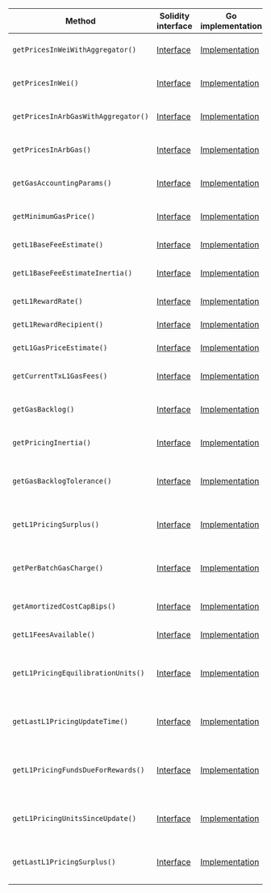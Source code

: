 <table>
  <thead>
    <tr>
      <th>Method</th>
      <th>Solidity interface</th>
      <th>Go implementation</th>
      <th>Description</th>
    </tr>
  </thead>
  <tbody>
    <tr>
      <td>
        <code>getPricesInWeiWithAggregator()</code>
      </td>
      <td>
        <a
          href="https://github.com/OffchainLabs/nitro-precompile-interfaces/blob/fe4121240ca1ee2cbf07d67d0e6c38015d94e704/ArbGasInfo.sol#L22"
          target="_blank"
        >
          Interface
        </a>
      </td>
      <td>
        <a
          href="https://github.com/OffchainLabs/nitro/blob/v3.6.5/precompiles/ArbGasInfo.go#L27"
          target="_blank"
        >
          Implementation
        </a>
      </td>
      <td>GetPricesInWeiWithAggregator gets prices in wei when using the provided aggregator</td>
    </tr>
    <tr>
      <td>
        <code>getPricesInWei()</code>
      </td>
      <td>
        <a
          href="https://github.com/OffchainLabs/nitro-precompile-interfaces/blob/fe4121240ca1ee2cbf07d67d0e6c38015d94e704/ArbGasInfo.sol#L36"
          target="_blank"
        >
          Interface
        </a>
      </td>
      <td>
        <a
          href="https://github.com/OffchainLabs/nitro/blob/v3.6.5/precompiles/ArbGasInfo.go#L102"
          target="_blank"
        >
          Implementation
        </a>
      </td>
      <td>GetPricesInWei gets prices in wei when using the caller's preferred aggregator</td>
    </tr>
    <tr>
      <td>
        <code>getPricesInArbGasWithAggregator()</code>
      </td>
      <td>
        <a
          href="https://github.com/OffchainLabs/nitro-precompile-interfaces/blob/fe4121240ca1ee2cbf07d67d0e6c38015d94e704/ArbGasInfo.sol#L43"
          target="_blank"
        >
          Interface
        </a>
      </td>
      <td>
        <a
          href="https://github.com/OffchainLabs/nitro/blob/v3.6.5/precompiles/ArbGasInfo.go#L107"
          target="_blank"
        >
          Implementation
        </a>
      </td>
      <td>
        GetPricesInArbGasWithAggregator gets prices in ArbGas when using the provided aggregator
      </td>
    </tr>
    <tr>
      <td>
        <code>getPricesInArbGas()</code>
      </td>
      <td>
        <a
          href="https://github.com/OffchainLabs/nitro-precompile-interfaces/blob/fe4121240ca1ee2cbf07d67d0e6c38015d94e704/ArbGasInfo.sol#L49"
          target="_blank"
        >
          Interface
        </a>
      </td>
      <td>
        <a
          href="https://github.com/OffchainLabs/nitro/blob/v3.6.5/precompiles/ArbGasInfo.go#L159"
          target="_blank"
        >
          Implementation
        </a>
      </td>
      <td>GetPricesInArbGas gets prices in ArbGas when using the caller's preferred aggregator</td>
    </tr>
    <tr>
      <td>
        <code>getGasAccountingParams()</code>
      </td>
      <td>
        <a
          href="https://github.com/OffchainLabs/nitro-precompile-interfaces/blob/fe4121240ca1ee2cbf07d67d0e6c38015d94e704/ArbGasInfo.sol#L53"
          target="_blank"
        >
          Interface
        </a>
      </td>
      <td>
        <a
          href="https://github.com/OffchainLabs/nitro/blob/v3.6.5/precompiles/ArbGasInfo.go#L164"
          target="_blank"
        >
          Implementation
        </a>
      </td>
      <td>GetGasAccountingParams gets the rollup's speed limit, pool size, and tx gas limit</td>
    </tr>
    <tr>
      <td>
        <code>getMinimumGasPrice()</code>
      </td>
      <td>
        <a
          href="https://github.com/OffchainLabs/nitro-precompile-interfaces/blob/fe4121240ca1ee2cbf07d67d0e6c38015d94e704/ArbGasInfo.sol#L56"
          target="_blank"
        >
          Interface
        </a>
      </td>
      <td>
        <a
          href="https://github.com/OffchainLabs/nitro/blob/v3.6.5/precompiles/ArbGasInfo.go#L172"
          target="_blank"
        >
          Implementation
        </a>
      </td>
      <td>GetMinimumGasPrice gets the minimum gas price needed for a transaction to succeed</td>
    </tr>
    <tr>
      <td>
        <code>getL1BaseFeeEstimate()</code>
      </td>
      <td>
        <a
          href="https://github.com/OffchainLabs/nitro-precompile-interfaces/blob/fe4121240ca1ee2cbf07d67d0e6c38015d94e704/ArbGasInfo.sol#L59"
          target="_blank"
        >
          Interface
        </a>
      </td>
      <td>
        <a
          href="https://github.com/OffchainLabs/nitro/blob/v3.6.5/precompiles/ArbGasInfo.go#L177"
          target="_blank"
        >
          Implementation
        </a>
      </td>
      <td>GetL1BaseFeeEstimate gets the current estimate of the L1 basefee</td>
    </tr>
    <tr>
      <td>
        <code>getL1BaseFeeEstimateInertia()</code>
      </td>
      <td>
        <a
          href="https://github.com/OffchainLabs/nitro-precompile-interfaces/blob/fe4121240ca1ee2cbf07d67d0e6c38015d94e704/ArbGasInfo.sol#L62"
          target="_blank"
        >
          Interface
        </a>
      </td>
      <td>
        <a
          href="https://github.com/OffchainLabs/nitro/blob/v3.6.5/precompiles/ArbGasInfo.go#L182"
          target="_blank"
        >
          Implementation
        </a>
      </td>
      <td>
        GetL1BaseFeeEstimateInertia gets how slowly ArbOS updates its estimate of the L1 basefee
      </td>
    </tr>
    <tr>
      <td>
        <code>getL1RewardRate()</code>
      </td>
      <td>
        <a
          href="https://github.com/OffchainLabs/nitro-precompile-interfaces/blob/fe4121240ca1ee2cbf07d67d0e6c38015d94e704/ArbGasInfo.sol#L66"
          target="_blank"
        >
          Interface
        </a>
      </td>
      <td>
        <a
          href="https://github.com/OffchainLabs/nitro/blob/v3.6.5/precompiles/ArbGasInfo.go#L187"
          target="_blank"
        >
          Implementation
        </a>
      </td>
      <td>GetL1RewardRate gets the L1 pricer reward rate</td>
    </tr>
    <tr>
      <td>
        <code>getL1RewardRecipient()</code>
      </td>
      <td>
        <a
          href="https://github.com/OffchainLabs/nitro-precompile-interfaces/blob/fe4121240ca1ee2cbf07d67d0e6c38015d94e704/ArbGasInfo.sol#L70"
          target="_blank"
        >
          Interface
        </a>
      </td>
      <td>
        <a
          href="https://github.com/OffchainLabs/nitro/blob/v3.6.5/precompiles/ArbGasInfo.go#L192"
          target="_blank"
        >
          Implementation
        </a>
      </td>
      <td>GetL1RewardRecipient gets the L1 pricer reward recipient</td>
    </tr>
    <tr>
      <td>
        <code>getL1GasPriceEstimate()</code>
      </td>
      <td>
        <a
          href="https://github.com/OffchainLabs/nitro-precompile-interfaces/blob/fe4121240ca1ee2cbf07d67d0e6c38015d94e704/ArbGasInfo.sol#L73"
          target="_blank"
        >
          Interface
        </a>
      </td>
      <td>
        <a
          href="https://github.com/OffchainLabs/nitro/blob/v3.6.5/precompiles/ArbGasInfo.go#L197"
          target="_blank"
        >
          Implementation
        </a>
      </td>
      <td>GetL1GasPriceEstimate gets the current estimate of the L1 basefee</td>
    </tr>
    <tr>
      <td>
        <code>getCurrentTxL1GasFees()</code>
      </td>
      <td>
        <a
          href="https://github.com/OffchainLabs/nitro-precompile-interfaces/blob/fe4121240ca1ee2cbf07d67d0e6c38015d94e704/ArbGasInfo.sol#L76"
          target="_blank"
        >
          Interface
        </a>
      </td>
      <td>
        <a
          href="https://github.com/OffchainLabs/nitro/blob/v3.6.5/precompiles/ArbGasInfo.go#L202"
          target="_blank"
        >
          Implementation
        </a>
      </td>
      <td>
        GetCurrentTxL1GasFees gets the fee in wei paid to the batch poster for posting this tx
      </td>
    </tr>
    <tr>
      <td>
        <code>getGasBacklog()</code>
      </td>
      <td>
        <a
          href="https://github.com/OffchainLabs/nitro-precompile-interfaces/blob/fe4121240ca1ee2cbf07d67d0e6c38015d94e704/ArbGasInfo.sol#L79"
          target="_blank"
        >
          Interface
        </a>
      </td>
      <td>
        <a
          href="https://github.com/OffchainLabs/nitro/blob/v3.6.5/precompiles/ArbGasInfo.go#L207"
          target="_blank"
        >
          Implementation
        </a>
      </td>
      <td>GetGasBacklog gets the backlogged amount of gas burnt in excess of the speed limit</td>
    </tr>
    <tr>
      <td>
        <code>getPricingInertia()</code>
      </td>
      <td>
        <a
          href="https://github.com/OffchainLabs/nitro-precompile-interfaces/blob/fe4121240ca1ee2cbf07d67d0e6c38015d94e704/ArbGasInfo.sol#L82"
          target="_blank"
        >
          Interface
        </a>
      </td>
      <td>
        <a
          href="https://github.com/OffchainLabs/nitro/blob/v3.6.5/precompiles/ArbGasInfo.go#L212"
          target="_blank"
        >
          Implementation
        </a>
      </td>
      <td>
        GetPricingInertia gets how slowly ArbOS updates the L2 basefee in response to backlogged gas
      </td>
    </tr>
    <tr>
      <td>
        <code>getGasBacklogTolerance()</code>
      </td>
      <td>
        <a
          href="https://github.com/OffchainLabs/nitro-precompile-interfaces/blob/fe4121240ca1ee2cbf07d67d0e6c38015d94e704/ArbGasInfo.sol#L85"
          target="_blank"
        >
          Interface
        </a>
      </td>
      <td>
        <a
          href="https://github.com/OffchainLabs/nitro/blob/v3.6.5/precompiles/ArbGasInfo.go#L217"
          target="_blank"
        >
          Implementation
        </a>
      </td>
      <td>
        GetGasBacklogTolerance gets the forgivable amount of backlogged gas ArbOS will ignore when
        raising the basefee
      </td>
    </tr>
    <tr>
      <td>
        <code>getL1PricingSurplus()</code>
      </td>
      <td>
        <a
          href="https://github.com/OffchainLabs/nitro-precompile-interfaces/blob/fe4121240ca1ee2cbf07d67d0e6c38015d94e704/ArbGasInfo.sol#L88"
          target="_blank"
        >
          Interface
        </a>
      </td>
      <td>
        <a
          href="https://github.com/OffchainLabs/nitro/blob/v3.6.5/precompiles/ArbGasInfo.go#L222"
          target="_blank"
        >
          Implementation
        </a>
      </td>
      <td>
        GetL1PricingSurplus gets the surplus of funds for L1 batch posting payments (may be
        negative)
      </td>
    </tr>
    <tr>
      <td>
        <code>getPerBatchGasCharge()</code>
      </td>
      <td>
        <a
          href="https://github.com/OffchainLabs/nitro-precompile-interfaces/blob/fe4121240ca1ee2cbf07d67d0e6c38015d94e704/ArbGasInfo.sol#L91"
          target="_blank"
        >
          Interface
        </a>
      </td>
      <td>
        <a
          href="https://github.com/OffchainLabs/nitro/blob/v3.6.5/precompiles/ArbGasInfo.go#L246"
          target="_blank"
        >
          Implementation
        </a>
      </td>
      <td>
        GetPerBatchGasCharge gets the base charge (in L1 gas) attributed to each data batch in the
        calldata pricer
      </td>
    </tr>
    <tr>
      <td>
        <code>getAmortizedCostCapBips()</code>
      </td>
      <td>
        <a
          href="https://github.com/OffchainLabs/nitro-precompile-interfaces/blob/fe4121240ca1ee2cbf07d67d0e6c38015d94e704/ArbGasInfo.sol#L94"
          target="_blank"
        >
          Interface
        </a>
      </td>
      <td>
        <a
          href="https://github.com/OffchainLabs/nitro/blob/v3.6.5/precompiles/ArbGasInfo.go#L251"
          target="_blank"
        >
          Implementation
        </a>
      </td>
      <td>GetAmortizedCostCapBips gets the cost amortization cap in basis points</td>
    </tr>
    <tr>
      <td>
        <code>getL1FeesAvailable()</code>
      </td>
      <td>
        <a
          href="https://github.com/OffchainLabs/nitro-precompile-interfaces/blob/fe4121240ca1ee2cbf07d67d0e6c38015d94e704/ArbGasInfo.sol#L97"
          target="_blank"
        >
          Interface
        </a>
      </td>
      <td>
        <a
          href="https://github.com/OffchainLabs/nitro/blob/v3.6.5/precompiles/ArbGasInfo.go#L256"
          target="_blank"
        >
          Implementation
        </a>
      </td>
      <td>GetL1FeesAvailable gets the available funds from L1 fees</td>
    </tr>
    <tr>
      <td>
        <code>getL1PricingEquilibrationUnits()</code>
      </td>
      <td>
        <a
          href="https://github.com/OffchainLabs/nitro-precompile-interfaces/blob/fe4121240ca1ee2cbf07d67d0e6c38015d94e704/ArbGasInfo.sol#L101"
          target="_blank"
        >
          Interface
        </a>
      </td>
      <td>
        <a
          href="https://github.com/OffchainLabs/nitro/blob/v3.6.5/precompiles/ArbGasInfo.go#L261"
          target="_blank"
        >
          Implementation
        </a>
      </td>
      <td>
        GetL1PricingEquilibrationUnits gets the equilibration units parameter for L1 price
        adjustment algorithm (Available since ArbOS 20)
      </td>
    </tr>
    <tr>
      <td>
        <code>getLastL1PricingUpdateTime()</code>
      </td>
      <td>
        <a
          href="https://github.com/OffchainLabs/nitro-precompile-interfaces/blob/fe4121240ca1ee2cbf07d67d0e6c38015d94e704/ArbGasInfo.sol#L105"
          target="_blank"
        >
          Interface
        </a>
      </td>
      <td>
        <a
          href="https://github.com/OffchainLabs/nitro/blob/v3.6.5/precompiles/ArbGasInfo.go#L266"
          target="_blank"
        >
          Implementation
        </a>
      </td>
      <td>
        GetLastL1PricingUpdateTime gets the last time the L1 calldata pricer was updated (Available
        since ArbOS 20)
      </td>
    </tr>
    <tr>
      <td>
        <code>getL1PricingFundsDueForRewards()</code>
      </td>
      <td>
        <a
          href="https://github.com/OffchainLabs/nitro-precompile-interfaces/blob/fe4121240ca1ee2cbf07d67d0e6c38015d94e704/ArbGasInfo.sol#L109"
          target="_blank"
        >
          Interface
        </a>
      </td>
      <td>
        <a
          href="https://github.com/OffchainLabs/nitro/blob/v3.6.5/precompiles/ArbGasInfo.go#L271"
          target="_blank"
        >
          Implementation
        </a>
      </td>
      <td>
        GetL1PricingFundsDueForRewards gets the amount of L1 calldata payments due for rewards (per
        the L1 reward rate) (Available since ArbOS 20)
      </td>
    </tr>
    <tr>
      <td>
        <code>getL1PricingUnitsSinceUpdate()</code>
      </td>
      <td>
        <a
          href="https://github.com/OffchainLabs/nitro-precompile-interfaces/blob/fe4121240ca1ee2cbf07d67d0e6c38015d94e704/ArbGasInfo.sol#L113"
          target="_blank"
        >
          Interface
        </a>
      </td>
      <td>
        <a
          href="https://github.com/OffchainLabs/nitro/blob/v3.6.5/precompiles/ArbGasInfo.go#L276"
          target="_blank"
        >
          Implementation
        </a>
      </td>
      <td>
        GetL1PricingUnitsSinceUpdate gets the amount of L1 calldata posted since the last update
        (Available since ArbOS 20)
      </td>
    </tr>
    <tr>
      <td>
        <code>getLastL1PricingSurplus()</code>
      </td>
      <td>
        <a
          href="https://github.com/OffchainLabs/nitro-precompile-interfaces/blob/fe4121240ca1ee2cbf07d67d0e6c38015d94e704/ArbGasInfo.sol#L117"
          target="_blank"
        >
          Interface
        </a>
      </td>
      <td>
        <a
          href="https://github.com/OffchainLabs/nitro/blob/v3.6.5/precompiles/ArbGasInfo.go#L281"
          target="_blank"
        >
          Implementation
        </a>
      </td>
      <td>
        GetLastL1PricingSurplus gets the L1 pricing surplus as of the last update (may be negative)
        (Available since ArbOS 20)
      </td>
    </tr>
  </tbody>
</table>
